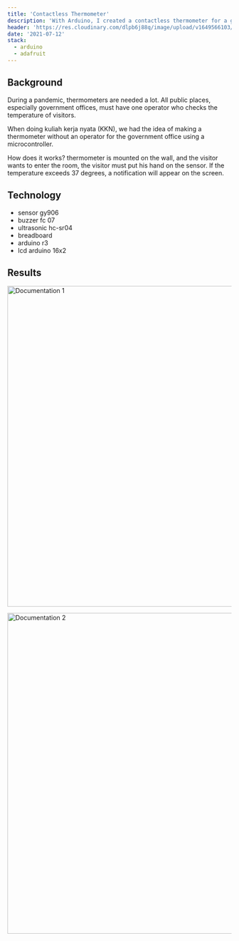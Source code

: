 ---
title: 'Contactless Thermometer'
description: 'With Arduino, I created a contactless thermometer for a government office.'
header: 'https://res.cloudinary.com/dlpb6j88q/image/upload/v1649566103/jagad.dev/projects/contactless-thermometer/contactless_thermometer_xotfke.jpg'
date: '2021-07-12'
stack:
  - arduino
  - adafruit
---

## Background

During a pandemic, thermometers are needed a lot. All public places, especially government offices, must have one operator who checks the temperature of visitors.

When doing kuliah kerja nyata (KKN), we had the idea of making a thermometer without an operator for the government office using a microcontroller.

How does it works? thermometer is mounted on the wall, and the visitor wants to enter the room, the visitor must put his hand on the sensor. If the temperature exceeds 37 degrees, a notification will appear on the screen.

## Technology

- sensor gy906
- buzzer fc 07
- ultrasonic hc-sr04
- breadboard
- arduino r3
- lcd arduino 16x2

## Results

<img
  alt='Documentation 1'
  src='https://res.cloudinary.com/dlpb6j88q/image/upload/v1649566104/jagad.dev/projects/contactless-thermometer/contactless_thermometer_documentation_1_jaeq30.jpg'
  width='1280'
  height='720'
/>

<img
  alt='Documentation 2'
  src='https://res.cloudinary.com/dlpb6j88q/image/upload/v1649566103/jagad.dev/projects/contactless-thermometer/contactless_thermometer_documentation_2_tedur5.jpg'
  width='1280'
  height='720'
/>
